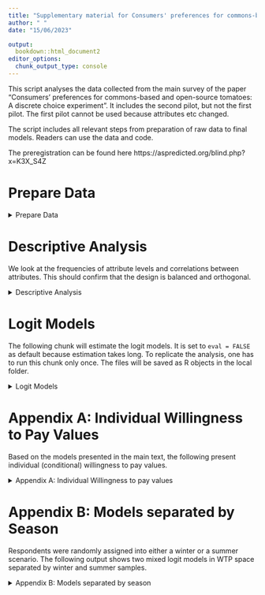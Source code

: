 ```yaml
---
title: "Supplementary material for Consumers' preferences for commons-based and open-source produce: A discrete choice experiment with directional information manipulations."
author: " "
date: "15/06/2023"

output:
  bookdown::html_document2
editor_options: 
  chunk_output_type: console
---
```



This script analyses the data collected from the main survey of the paper "Consumers' preferences for commons-based and open-source tomatoes: A discrete choice experiment". It includes the second pilot, but not the first pilot. The first pilot cannot be used because attributes etc changed.

The script includes all relevant steps from preparation of raw data to final models. Readers can use the data and code.

The preregistration can be found here https://aspredicted.org/blind.php?x=K3X_S4Z


# Prepare Data


<details>
  <summary>Prepare Data</summary>


First, load packages and user written functions.

```r
knitr::opts_chunk$set(echo = TRUE)

rm(list = ls())

library("flextable")
library("dplyr")          
library("evd")           
library("boot")
library("apollo")
library("sjlabelled")
library("readxl")
library("httr")
library("ggplot2")
library("tidyr")
library("magrittr")
library("psych")
library("kableExtra")
library("tidylog")
library("texreg")
library("stringr")



source("helpfunctions.R")


No_draws =1500

```

```r
rightseeds_live_pages <- read_excel("data/mainstudy/rightseeds_live_pages.xlsx")
```



```r


# read in all datasets and merge

dce_data <- bind_rows(read_excel("data/mainstudy/rightseeds_live_dce_gg.xlsx"), read_excel("data/mainstudy/rightseeds_live_dce_os.xlsx") ,.id = "gg") %>%  ## gg: 1= gg 2 = oc
  left_join(read_excel("data/mainstudy/rightseeds_live_covariates.xlsx"), by ="RID") #%>% 
  #select(1:18, info_text)


dce_dict<- read_excel("data/mainstudy/rightseeds_live_dce_os.xlsx" , sheet = "dictionary")
cov_dict<- read_excel("data/mainstudy/rightseeds_live_covariates.xlsx" , sheet = "dictionary")


  

  # Merge with time stamp data to identify speeders 
  
  database2 <-  dce_data%>% 
   #filter(!is.na(pref1)) %>% 
    filter(!is.na(q28), q8_16==4|q8_16 %in% c(4,6) ) %>%   
left_join(rightseeds_live_pages, by="RID") %>% 
  mutate(duration_lastp = PAGE_SUBMIT_30-PAGE_DISPLAY_30 ,
         duration_lastp_imputed= if_else(is.na(duration_lastp), mean(duration_lastp, na.rm=TRUE),duration_lastp ),
         DURATION_ALL= PAGE_DISPLAY_30+duration_lastp_imputed,
         threshold=1/3*mean(DURATION_ALL)) %>% 
  filter(DURATION_ALL>threshold)  %>% 
     mutate(Female=case_when(q20==2 ~ 1,   TRUE ~0) , Female_s =as.numeric(scale(Female, scale=FALSE)),
            Age_s = as.numeric(scale(q21, scale=FALSE)),
            HigherEdu=case_when(q26_new %in% c(1,2,3,8) ~ 0,   TRUE ~1) , HigherEdu_s =as.numeric(scale(HigherEdu, scale=FALSE)), # higher education as Meisterausbildung und höher
            Income=case_when(q28 ==7 ~ mean(q28,na.rm=TRUE),   TRUE ~q28) , Income_s =as.numeric(scale(Income, scale=FALSE)),
       across(matches("._x[4]$ " ) , ~ .x - 1 ) ,
                        oc = as.numeric(gg)-1 ,  # 0= commons 1 =open source
                        winter =as.numeric(jahreszeit)-1 ,  # 0=summer 1 = winter
           across(matches("._x1$") ,  ~ recode(  .x ,`1` = 0.99,`2` = 1.49  , `3` = 1.99 , `4` = 2.49 , `5` = 2.99 , `6` = 3.49 , `7` = 3.99 , `8` = 4.99 , .default =99999)) ,
           a1_EUBIO = a1_x2==2, a1_BIOVER = a1_x2==3 , a2_EUBIO = a2_x2==2, a2_BIOVER = a2_x2==3 ,
           a1_REG = a1_x3==1, a1_DE = a1_x3==2 , a1_ESP = a1_x3==3 , a1_MAR = a1_x3==4 ,a2_REG = a2_x3==1,  a2_DE = a2_x3==2 ,  a2_ESP = a2_x3==3 , a2_MAR = a2_x3==4
    )   %>% 
    as.data.frame()
 table(database2$gg) 
 
 length(unique(database2$RID))

```
</details>



# Descriptive Analysis
We look at the frequencies of attribute levels and correlations between attributes. This should confirm that the design is balanced and orthogonal.

<details>
  <summary>Descriptive Analysis</summary>


```r

table(database2$DESIGN_ROW)
  
  ## For all respondents
  table(database2$a1_x1)
  table(database2$a1_x2)
  table(database2$a1_x3)
  table(database2$a1_x4)

  
  #Only for the first respondents
  table(database2$a1_x1[unique(database2$DESIGN_ROW)], useNA = "always")
  table(database2$a1_x2[unique(database2$DESIGN_ROW)], useNA = "always")
  table(database2$a1_x3[unique(database2$DESIGN_ROW)], useNA = "always")
  table(database2$a1_x4[unique(database2$DESIGN_ROW)], useNA = "always")

  

  ## Over all observations
  cor(database2[, 6:15])
  
  ## Only design
  cor(database2[(unique(database2$DESIGN_ROW)), 6:15])
  
  
  
  table(database2$pref1)
  
  #as probabilities
  
  table(database2$pref1)/length(database2$pref1)
  
```

 We plot the choice probabilities conditional on the attribute level. It should confirm the direction and magnitute of our estimates.  


```r
    
  barplot(prop.table(table(database2$pref1)), ylim = c(0,1), col=c("cyan1", "cyan3", "darkcyan"))
  
  
  aggregate(as.numeric(pref1)==1 ~ a1_x1 , data=database2 , mean)
  aggregate(as.numeric(pref1)==2 ~ a2_x1 , data=database2 , mean)

  plot(aggregate(as.numeric(pref1)==1 ~ a1_x1 , data=database2 , mean), type="l")
  plot(aggregate(as.numeric(pref1)==2 ~ a2_x1 , data=database2 , mean), type="l")
  
  
  plot(aggregate(as.numeric(pref1)==1 ~ a1_x2 , data=database2 , mean), type="o")
  plot(aggregate(as.numeric(pref1)==2 ~ a2_x2 , data=database2 , mean), type="o")
  
  plot(aggregate(as.numeric(pref1)==1 ~ a1_x3 , data=database2 , mean), type="o")
  plot(aggregate(as.numeric(pref1)==2 ~ a2_x3 , data=database2 , mean), type="o")
  
  plot(aggregate(as.numeric(pref1)==1 ~ a1_x4 , data=database2 , mean), type="o")
  plot(aggregate(as.numeric(pref1)==2 ~ a2_x4 , data=database2 , mean), type="o")
  

  


```


The following table shows how often respondents have chosen which alternatives. For example the 151 in column Alt1 means that 151 respondents have chosen alternative 1 only once in all nine choice situations. 

```r
ind_switch <- database2 %>% 
  group_by(RID, pref1) %>% 
  summarise(n = n()) %>% 
  ungroup %>% 
  group_by(n, pref1) %>% 
  summarise(freq=n()) %>% 
  arrange(pref1) %>% 
  spread(pref1,freq,fill = 0) %>% 
  rename(nchosen=n, Alt1 =2 , Alt2 = 3 , Optout = 4)

kable(ind_switch) %>%  kable_classic_2(full_width = T)
```
</details>

#  Logit Models

The following chunk will estimate the logit models. It is set to `eval = FALSE` as default because estimation takes long. To replicate the analysis, one has to run this chunk only once. The files will be saved as R objects in the local folder.

<details>
  <summary>Logit Models</summary>



```r

source("scripts/clogitmodels.R")
source("scripts/mixlogitmodels.R")
source("scripts/mixedlogit_scriptinteractions.R")

delfiles <- dir(path="modeloutput/",  pattern=".csv" ,full.names = T)

file.remove(delfiles)

```


The following chunk is also set to `eval=FALSE`. It estimates Latent Class models with 2 to 6 classes.
```r

map(2:6, function(x) {n_classes <<- x  
                       source("scripts/lcmodels/lc_body.R")
} )


```

The following chunks read in estimated models

```r


delfiles <- dir(path="modeloutput/",  pattern="OLD" ,full.names = T,recursive = TRUE)

file.remove(delfiles)


  



modelpath <-list.files(path = "modeloutput/WTPSpace/",pattern = "rds$" , full.names = TRUE, recursive = TRUE)
models_tex <- list()
models <- list()


for (name in modelpath) {

t <- readRDS(name)
#twtp <- wtp("b_cost",attr = names(t$estimate) , modelname=t) # only relevant if models are not estimated in WTP space

models[[t$apollo_control$modelName]] <-t
models_tex[[t$apollo_control$modelName]] <-quicktexregapollo(t)

}

rm(t, name, modelpath)
  
 

```



```r




modelpath <-list.files(path = "modeloutput/mixlogit_prefspace/",pattern = "rds$" , full.names = TRUE)

modelsWTP <- list()
modelsWTP_tex <- list()



for (name in modelpath) {

t <- readRDS(name)

if(any(t$apollo_draws$interNormDraws %in% "draws_cost")) mcost=TRUE else mcost=FALSE

print(mcost)

twtp <- wtp("mean_cost",attr = names(t$estimate) , modelname=t ,mediancost = mcost) # only relevant if models are not estimated in WTP space

models[[t$apollo_control$modelName]] <-t
models_tex[[t$apollo_control$modelName]] <-quicktexregapollo(t)
modelsWTP[[t$apollo_control$modelName]]<-twtp
modelsWTP_tex[[t$apollo_control$modelName]] <- quicktexregapollo(model=t,wtpest = twtp)

}

#rm(t,twtp, name, modelpath)
  
 

```


This chunk loads saved latent class models and prepares tables with coefficients and willingness to pay.

```r

delfiles <- dir(path="modeloutput/lclogit",  pattern="OLD" ,full.names = T)

file.remove(delfiles)

modelpath <-list.files(path = "modeloutput/lclogit/",pattern = "*.rds" , full.names = TRUE)
lcmodels_tex <- list()
lcmodels     <- list()
lcmodelsWTP  <- list()
lcmodelsWTP_tex <- list()

for (name in modelpath) {

  t <- readRDS(name)

  twtp <- wtp_lc(modelname=t)
  
  lcmodels[[t$apollo_control$modelName]]     <-t
  lcmodels_tex[[t$apollo_control$modelName]] <-quicktexregapollo(t)
  lcmodelsWTP[[t$apollo_control$modelName]]  <- twtp

 for (class in 1:(length(t$LL0)-1)) {

    cl <- twtp[[class]]
    clet <- intToUtf8(96+class)



 lcmodelsWTP_tex[[t$apollo_control$modelName]][[paste0("Class", class)]] <-  quicktexregapollo(t,cl)

}


}

rm(t,twtp, name, modelpath)

```
</details>

# Appendix A: Individual Willingness to Pay Values

Based on the models presented in the main  text, the following present individual (conditional) willingness to pay values.

<details>
  <summary>Appendix A: Individual Willingness to pay values</summary>

```r
library(purrr)
library(ggpubr)

# Read in individual WTP estimates 
individualWTP_notext <- readRDS("modeloutput/Individual_wtp/individualWTP_notext.rds")
individualWTP_ind <- readRDS("modeloutput/Individual_wtp/individualWTP_ind.rds")
individualWTP_env <- readRDS("modeloutput/Individual_wtp/individualWTP_env.rds")

# names of the attributes
attribute_names <- c("ASC", "EU Organic", "EU Organic + Bioverita", "Local", "Germany", "Spain", "Open-source/commons", "Price")
names(individualWTP_env)<- attribute_names 
names(individualWTP_ind)<- attribute_names 
names(individualWTP_notext)<- attribute_names 

# Define a function that takes a variable name as input and returns a ggplot object
plot_wtp <- function(var_name) {
  ggplot(data.frame(x = individualWTP_env[[var_name]]$post.mean), aes(x = x, col="Env")) +
    geom_density() +
    geom_density(data = data.frame(x = individualWTP_ind[[var_name]]$post.mean), aes(x = x, col="Ind")) +
    geom_density(data = data.frame(x = individualWTP_notext[[var_name]]$post.mean), aes(x = x, col="Notext")) +
    ggtitle(var_name) +
    xlab("WTP") +
    ylab("Density") +
    labs(col="Treatment") +
    theme(legend.position = c(0.15, 0.85),title = element_text(size=7))
}

# apply the function to each variable in individualWTP data frames
plot_list <- map(names(individualWTP_env), plot_wtp)


# plot densities 
ggarrange(plotlist = plot_list, nrow = 2, ncol = 4, common.legend = T, legend = "bottom")

```

```r
ggsave("Figure_revision/individualWTP.png", width = 16, height =9, dpi="print")
```
</details>

# Appendix B: Models separated by Season

Respondents were randomly assigned into either a winter or a summer scenario. The following output shows two mixed logit models in WTP space separated by winter and summer samples.

<details>
  <summary>Appendix B: Models separated by season</summary>

```r
library(tibble)
library(reshape2)
```


```r

mxl_season_compare <- as.data.frame(models$mixlog_season_winter$estimate)
mxl_season_compare[2] <- as.data.frame(models$mixlog_season_summer$estimate)

alpha = 0.1 # set confidence level 

mxl_season_compare$margin_of_error_w <- qnorm(1-alpha/2)*models$mixlog_season_winter$robse
mxl_season_compare$margin_of_error_s <- qnorm(1-alpha/2)*models$mixlog_season_summer$robse

mxl_season_compare <- rownames_to_column(mxl_season_compare, "Coefficent")

colnames(mxl_season_compare) <- c("Coefficent", "Estimate_winter", "Estimate_summer", "Margin_of_error_winter",
                                "Margin_of_error_summer")


mxl_melt_season <- melt(mxl_season_compare[1:3], id = "Coefficent")
mxl_melt_season$ME <- mxl_season_compare$Margin_of_error_winter
mxl_melt_season$ME[18:34] <- mxl_season_compare$Margin_of_error_summer


ggplot(data=mxl_melt_season, aes(x=Coefficent, y=abs(value), fill=variable)) +
  geom_bar(stat="identity",  position='dodge', width = 0.9) +
  geom_errorbar(aes(x=Coefficent, ymin=abs(value)-ME, ymax=abs(value)+ME), width=0.3, position=position_dodge(0.8)) +
  ylab("Absolute Value") +
  scale_x_discrete(guide = guide_axis(angle = 45)) +
  scale_fill_brewer(palette = 7, labels = c("Winter", "Summer"), name="Season") +
  theme(legend.position = c(0.9, 0.85))

```

```r
mixmodelsWTP_tex <- models_tex[c("mixlog_season_winter", "mixlog_season_summer") ]

coef_names <- c("ASC: Mean", "ASC: Standard deviation", "EU Organic: Mean", "EU Organic: Standard deviation", "EU Organic + Bioverita: Mean", "EU Organic + Bioverita: Standard Deviation", "Local: Mean", "Local: Standard deviation", "Germany: Mean", "Germany: Standard deviation", "Spain: Mean", "Spain: Standard deviation", "Open-source/commons: Mean", "Open-source/commons: Standard deviation", "Price: Mean", "Price: Standard deviation", "Ownership x Open-source vs. commons")

htmlreg(l = mixmodelsWTP_tex  ,
        custom.model.names = c("Winter", "Summer") ,  caption = "Results for mixed logit model for the two different seasons" , single.row = T  , custom.coef.names = coef_names,
        custom.note = "***p < 0.001; **p < 0.01; *p < 0.05 Standard Errors in Brackets" , center = TRUE, doctype = FALSE)
```


# Appendix C: Models separated by Tomato Type

The following shows mixed logit models in WTP space separated by tomato type. Before starting with the choice experiment, respondents could choose whether they purchase cherry tomatoes or flesh tomatos.

<details>
  <summary>Appendix C: Models separated by Tomato Type</summary>

```r


mxl_tomato_compare <- as.data.frame(models$mixlog_small_tomato$estimate)
mxl_tomato_compare[2] <- as.data.frame(models$mixlog_big_tomato$estimate)

alpha = 0.1 # set confidence level 

mxl_tomato_compare$margin_of_error_w <- qnorm(1-alpha/2)*models$mixlog_small_tomato$robse
mxl_tomato_compare$margin_of_error_s <- qnorm(1-alpha/2)*models$mixlog_big_tomato$robse

mxl_tomato_compare <- rownames_to_column(mxl_tomato_compare, "Coefficent")

colnames(mxl_tomato_compare) <- c("Coefficent", "Estimate_small", "Estimate_big", "Margin_of_error_small",
                                "Margin_of_error_big")


mxl_melt_tomato <- melt(mxl_tomato_compare[1:3], id = "Coefficent")
mxl_melt_tomato$ME <- mxl_tomato_compare$Margin_of_error_small
mxl_melt_tomato$ME[19:36] <- mxl_tomato_compare$Margin_of_error_big


ggplot(data=mxl_melt_tomato, aes(x=Coefficent, y=abs(value), fill=variable)) +
  geom_bar(stat="identity",  position='dodge', width = 0.9) +
  geom_errorbar(aes(x=Coefficent, ymin=abs(value)-ME, ymax=abs(value)+ME), width=0.3, position=position_dodge(0.8)) +
  ylab("Absolute Value") +
  scale_x_discrete(guide = guide_axis(angle = 45)) +
  scale_fill_brewer(palette = 13, labels = c("Small", "Big"), name="Tomato") +
  theme(legend.position = c(0.9, 0.85))

```




```r
mixmodelsWTP_tex <- models_tex[c("mixlog_small_tomato", "mixlog_big_tomato") ]

coef_names <- c("ASC: Mean", "ASC: Standard deviation", "EU Organic: Mean", "EU Organic: Standard deviation", "EU Organic + Bioverita: Mean", "EU Organic + Bioverita: Standard Deviation", "Local: Mean", "Local: Standard deviation", "Germany: Mean", "Germany: Standard deviation", "Spain: Mean", "Spain: Standard deviation", "Open-source/commons: Mean", "Open-source/commons: Standard deviation", "Price: Mean", "Price: Standard deviation", "ASC x Winter", "Ownership x Open-source vs. commons")

htmlreg(l = mixmodelsWTP_tex  ,
        custom.model.names = c("Small Tomato", "Big Tomato") ,  caption = "Results for mixed logit model for the two different tomato types" , single.row = T  , custom.coef.names = coef_names,
        custom.note = "***p < 0.001; **p < 0.01; *p < 0.05 Standard Errors in Brackets" , center = TRUE, doctype = FALSE)
```
</details>

# Appendix D: Latent Class Analysis

 In addition to the mixed logit models, we estimate latent class models with two to six classes. Latent class analyses can provide additional insights into the distribution of preferences by allocating respondents into different preference segments (classes). The following tables list the five estimated latent class models from two to six classes. A priori, the optimal number of classes is unknown. In our case, we present results from all five latent class models and discuss how they differ in terms of model fit, plausibility of results, and similarity to results from mixed and conditional logit models to determine a model we consider the best. 
 
Both, the five-class and a six-class model have convergence issues and standard errors could not be calculated. Therefore, we do not consider these two models in the further analysis. 
Regarding model fit, figure 7.1 shows BIC, AIC, and cAIC for the estimated latent class models. We observe a small improvement from a two-class model to a three-class model and a comparatively large improvement from the three-class model to the four-class model. We thus consider the four-class model as the best with respect to model fit. 

Another criterion for a well-specified and robust model is the extent to which the mean WTP values over all classes correspond to the mean values of the mixed and conditional logit models we have estimated. Table 14.1 in Appendix I overviews the mean (and median in case of the mixed logit model with a log-normally distributed price coefficient) WTP of estimated models. The table reveals that the two-class model has mean WTP values most similar to all other models. Also, the four-class model has reasonable mean WTP values yet they are significantly higher than in the mixed logit models. The three-class model has highly diverging mean WTP values compared to all other models. Hence, we consider the two-class and the four-class models as best. 
In both models and in all classes, all coefficients except the interaction coefficient with open source vs. commons are statistically significant. Both models indicate one class (34% in the two-class model, 19% in the four-class model) in which respondents are only willing to pay for tomatoes if the attributes take specific levels. More specifically, the WTP for a base version of the tomatoes (non-EU, not organic) is below zero and is only above zero if at least one of these attributes improves. Regarding the remaining shares, the four-class model differentiates further, while the two-class model summarizes the remaining heterogeneity in one class. This class (66%) has a comparatively high WTP for a base version (non-EU, non-organic, private ownership) of EUR 4.2. WTP for regional is EUR 2.3 and for Bioverita EUR 1.9. For open source/commons, it is EUR 0.4. The four-class model is more differentiated. Here, class 2 (15%) and class 3 (41%) have lower WTP values for the base level. The main difference between the classes is the WTP for the open source/commons attribute. While in class 2, WTP for this attribute is EUR 0.2, it is EUR 1.1 in class 3. This finding is especially relevant, as it indicates that there is a large share of respondents who do have a strong preference for open source/commons products, while others have no or weaker preferences. Finally, class 1 (25%) has a high WTP for the base product and a low yet positive WTP for the attributes. 

In total, the four-class model provides relevant information regarding the distribution of preferences in the sample. Class 1 describes high WTP for tomatoes, with low WTP for the attributes. In class 4, the levels of the attributes are decisive for WTP for tomatoes, and classes 2 and 3 have both WTP for tomatoes and for the attributes, and, most strikingly, they differ in the WTP for ownership. We leave it to the reader to dive deeper into the latent class analysis, using the code we provide on GitHub.
   
  
 
  
<details>
  <summary>Appendix D: Latent Class Analysis</summary>

```r

for(clno in names(lcmodelsWTP_tex)){

nclasses <-length(lcmodels[[clno]]$LL0)-1  
clshare <- round(100*sapply(lcmodels[[clno]][["unconditionals"]][["pi_values"]],mean), digits = 1  ) 
modelnames <- sprintf("Class %d",seq(1:nclasses ))

coef_names <- c("ASC", "EU Organic", "EU Organic + Bioverita", "Local", "Germany", "Spain",
                "Open-source/commons", "Ownership x Open-source vs. commons", "Delta")

print(
htmlreg(lcmodelsWTP_tex[[clno]] ,
       single.row = TRUE , custom.coef.names = coef_names, 
       custom.model.names = paste0(modelnames, "<br>  (" , clshare , "\\%)") ,
      # custom.model.names = paste0("\\specialcell{",modelnames, "\\\\  (" , clshare , "\\%)}") ,
       caption = paste0("WTP values of latent class model with " ,nclasses, " classes" ),
       #groups = list("WTP"=1:6, "Membership" = 7:length(lcmodelsWTP_tex[["lc2cl"]][["Class2"]]@coef.names) )
)
)
}       
 


```

```r
source("scripts/compare_lcmodels_correct.R")
```

```r
gof_lc_graph
```



# Appendix E: Conditional Logit models

We present conditional logit models which served as starting point for the analysis.

<details>
  <summary>Appendix E: Conditional Logit models</summary>

```r

clmodelsWTP_tex <- models_tex[c("clog_allsamples",  "clog_split_notext" , "clog_split_env"  ,  "clog_split_ind") ]

coef_names <- c("ASC", "ASC x Winter", "Price", "EU Organic", "EU Organic + Bioverita", "Local", "Germany", "Spain",
                "Open-source/commons", "Ownership x Open-source vs. commons")
htmlreg(l = clmodelsWTP_tex , 
        custom.model.names = c("Full Sample", "No Text", "Environment" , "Industry") , custom.coef.names = coef_names,  caption = "Results from Infotext Splits" , single.row = T  , 
        custom.note = "***p < 0.001; **p < 0.01; *p < 0.05 Standard Errors in Brackets" , center = TRUE, doctype = FALSE )


```
</details>

# Appendix F: Models used in Paper

The following chunks replicate the models used in the main text

<details>
  <summary>Appendix F: Models used in paper</summary>

```r

mixmodelsWTP_tex <- models_tex[c("mixlog_allsamples",  "mixlog_split_notext" , "mixlog_split_env"  ,  "mixlog_split_ind") ]

coef_names <- c("ASC: Mean", "ASC: Standard deviation", "EU Organic: Mean", "EU Organic: Standard deviation", "EU Organic + Bioverita: Mean", "EU Organic + Bioverita: Standard Deviation", "Local: Mean", "Local: Standard deviation", "Germany: Mean", "Germany: Standard deviation", "Spain: Mean", "Spain: Standard deviation", "Open-source/commons: Mean", "Open-source/commons: Standard deviation", "Price: Mean", "Price: Standard deviation", "ASC x Winter", "Ownership x Open-source vs. commons")

htmlreg(l = mixmodelsWTP_tex  , custom.coef.names = coef_names,
        custom.model.names = c("Full Sample", "No Text", "Environment" , "Industry") ,  caption = "Results from Infotext Splits with mixed logit models" , single.row = T  , 
        custom.note = "***p < 0.001; **p < 0.01; *p < 0.05 Standard Errors in Brackets" , center = TRUE, doctype = FALSE )


```


# Appendix G: Pooled Model with Information Splits

To investigate treatment effects further, we estimate one model with all respondents and interaction terms with all attributes and the information splits.


<details>
  <summary>Appendix G: Pooled Model with Information Splits</summary>

```r


mixlogit_scriptint_tex <- models_tex[["mixlog_scriptint"]]


splitit <-function (select, listobj) {
  
  t<- listobj
  
cells <-grep(select,t@coef.names)  
  
t@coef.names <- t@coef.names[cells]
t@coef <- t@coef[cells]
t@se <- t@se[cells]
t@pvalues <- t@pvalues[cells]
return(t)  

}


intmodel_split <- purrr::map(c("mean","sd", "Info2","Info3"), splitit,mixlogit_scriptint_tex)

# change coefficient names for output table 
intmodel_split <- map(intmodel_split, ~ {
  if(length(.x@coef.names) > 7) {
    .x@coef.names <- c("asc", "eubio", "biover", "reg", "de", "esp", "eigent", "cost")
  } else {
    .x@coef.names <- c("asc", "eubio", "biover", "reg", "de", "esp", "eigent")
  }
  .x
})

coef_names <- c("ASC", "EU Organic", "EU Organic + Bioverita", "Local", "Germany", "Spain",
                "Open-source/commons", "Price")
htmlreg(l = c(intmodel_split[1], remGOF(intmodel_split[2:4])) ,  custom.model.names = c("Mean", "Standard deviation", "Interaction Info 2", "Interaction Info 3"), custom.coef.names = coef_names,
          caption = "Results from mixed logit model with interactions of information treatments" , single.row = T  , 
        
        custom.note = "***p < 0.001; **p < 0.01; *p < 0.05 Standard Errors in Brackets" , center = TRUE, doctype = FALSE )

```
</details>

# Appendix H: Z-Tests for Differences in Parameters between Information Splits

We used z-tests to check for differences in information treatment models.

<details>
  <summary>Appendix H: Z-Tests for differences in parameters between information splits</summary>

```r



z.envXind <- apollo_ztest(models[["mixlog_split_env"]],models[["mixlog_split_ind"]])

z.envXnotext <- apollo_ztest(models[["mixlog_split_env"]],models[["mixlog_split_notext"]])


z.notextXind <-apollo_ztest(models[["mixlog_split_notext"]],models[["mixlog_split_ind"]])


apollo_ztest(models[["clog_split_env"]],models[["clog_split_ind"]])

apollo_ztest(models[["clog_split_env"]],models[["clog_split_notext"]])


apollo_ztest(models[["clog_split_notext"]],models[["clog_split_ind"]])


ztest.pvals <- z.envXind %>% 
  tibble::rownames_to_column() %>% 
  bind_cols(z.envXnotext,z.notextXind ) %>% 
  select(EnvXind = p_value...9 , EnvXnotext = p_value...17, notextXind = p_value...25)

rownames(ztest.pvals) <- coef_names <- c("ASC: Mean", "ASC: Standard deviation", "EU Organic: Mean", "EU Organic: Standard deviation", "EU Organic + Bioverita: Mean", "EU Organic + Bioverita: Standard Deviation", "Local: Mean", "Local: Standard deviation", "Germany: Mean", "Germany: Standard deviation", "Spain: Mean", "Spain: Standard deviation", "Open-source/commons: Mean", "Open-source/commons: Standard deviation", "Price: Mean", "Price: Standard deviation", "ASC x Winter", "Ownership x Open-source vs. commons")

kable(ztest.pvals) %>% kable_styling()

#flextable(ztest.pvals,) %>% colformat_double(digits = 3) %>% save_as_docx(path = "tables/ztest.docx")


```
</details>


# Appendix I: Model with Familiarity Interactions

As we expect that people who are familiar with the attributes are more likely to have a high WTP for these attributes, we estimate a model with interactions of the respective attribute and the stated familiarity question.

<details>
  <summary>Appendix I: Model with familiarity interactions</summary>

```r

mixmodelsWTP_tex <- models_tex[c("mixlog_int_tab4")]

coef_names <- c("ASC: Mean", "ASC: Standard deviation", "EU Organic: Mean", "EU Organic: Standard deviation", "EU Organic + Bioverita: Mean", "EU Organic + Bioverita: Standard Deviation", "Local: Mean", "Local: Standard deviation", "Germany: Mean", "Germany: Standard deviation", "Spain: Mean", "Spain: Standard deviation", "Open-source/commons: Mean", "Open-source/commons: Standard deviation", "Price: Mean", "Price: Standard deviation", "ASC x Winter", "Ownership x Open-source vs. commons", "EU Organic: Familiarity interaction", "EU Organic + Bioverita: Familiarity interaction", "Open-source/commons: Familiarity interaction")

htmlreg(l = mixmodelsWTP_tex  , custom.coef.names = coef_names,
        custom.model.names = c("Familiarity interactions") ,  caption = "Results from familiarityinteractions model" , single.row = T  , 
        custom.note = "***p < 0.001; **p < 0.01; *p < 0.05 Standard Errors in Brackets" , center = TRUE, doctype = FALSE )


```

</details>

# Appendix J: Models in Preference Space 

We also estimated mixed logit models in preference space. These models were also considered as the main models in the main text.

<details>
  <summary>Appendix J: Models in preference space</summary>

```r

mixmodelsWTP_tex <- models_tex[c("mixlog_fix_price", "mixlog_pref_space")]

coef_names <- c("ASC: Mean", "ASC: Standard deviation", "EU Organic: Mean", "EU Organic: Standard deviation", "EU Organic + Bioverita: Mean", "EU Organic + Bioverita: Standard Deviation", "Local: Mean", "Local: Standard deviation", "Germany: Mean", "Germany: Standard deviation", "Spain: Mean", "Spain: Standard deviation", "Open-source/commons: Mean", "Open-source/commons: Standard deviation", "ASC x Winter", "Price: Mean", "Ownership x Open-source vs. commons", "Price: Standard deviation")

htmlreg(l = mixmodelsWTP_tex  ,
        custom.model.names = c("Fixed price", "Log-normal price") ,  caption = "Results from models in preference space" , single.row = T  , custom.coef.names = coef_names,
        custom.note = "***p < 0.001; **p < 0.01; *p < 0.05 Standard Errors in Brackets" , center = TRUE, doctype = FALSE )


``` 
 
```r

mixmodelsWTP_tex <- modelsWTP_tex

coef_names <- c("ASC", "EU Organic", "EU Organic + Bioverita", "Local", "Germany", "Spain",
                "Open-source/commons", "ASC x Winter", "Ownership x Open-source vs. commons")

htmlreg(l = mixmodelsWTP_tex  ,
        custom.model.names = c("Fixed price", "Log-normal price") ,  caption = "Results from models in preference space as WTP values" , single.row = T  , custom.coef.names = coef_names,
        custom.note = "***p < 0.001; **p < 0.01; *p < 0.05 Standard Errors in Brackets" , center = TRUE, doctype = FALSE , omit.coef = "^sd_") 


```  
</details>


# Appendix K: Comparison of WTP across all Models

<details>
  <summary>Appendix K: Comparison of WTP across all models</summary>

We provide a table that compares mean and median (in case of log-normal cost coefficient in preference space) WTP across all models.

```r

source("scripts/function_lc_avg.R")
wtp <- list()
for (z in 2:6) {
  num_classes <- z
  wtp[[z-1]] <- calculate_avg_lc_wtp(lcmodels[[paste0(z, " Classes")]], lcmodelsWTP[[paste0("lc_", z, "class")]], num_classes)
}

lc_av_wtp <- as.data.frame(wtp)
colnames(lc_av_wtp) <- names(lcmodels)
rownames(lc_av_wtp) <- c("ASC", "EU Organic", "EU Organic + Bioverita", "Local", "Germany", "Spain", "Ownership","Ownership x Open-source vs. commons", "Delta")
lc_av_wtp <- lc_av_wtp[1:8, ]

# add clogit

clogit <- as.data.frame(models$clog_allsamples$estimate)
clogit$Coefficient <- rownames(clogit)
colnames(clogit) <- c("wtp", "Coefficient")
clogit <- clogit %>% filter(Coefficient!="ascwinter"& Coefficient!="cost")


#add pref space models 
fx_wtp <-  as.data.frame(modelsWTP$mixlog_fix_price)
fx_wtp$Coefficient <- rownames(fx_wtp)
fx_wtp <- fx_wtp %>% filter(!grepl("^sd", Coefficient)) %>% filter(Coefficient!="ascwinter")

log_wtp <- as.data.frame((modelsWTP$mixlog_pref_space))
log_wtp$Coefficient <- rownames(log_wtp)
log_wtp <- log_wtp %>% filter(!grepl("^sd", Coefficient)) %>% filter(Coefficient!="ascwinter")

all_wtp <- as.data.frame(models$mixlog_allsamples$estimate)
all_wtp$Coefficient <- rownames(all_wtp)
colnames(all_wtp) <- c("wtp", "Coefficient")
all_wtp <- all_wtp %>% filter(!grepl("^sd", Coefficient)) %>% filter(Coefficient!="ascwinter" & Coefficient!="mean_cost")

lc_av_wtp$Fixed_Price <- fx_wtp$wtp
lc_av_wtp$Log_normal_Price <- log_wtp$wtp
lc_av_wtp$clogit <- clogit$wtp
lc_av_wtp$Full_sample_Wtp <- all_wtp$wtp





``` 



```r

kable(lc_av_wtp, digits = 2, caption = "Overview of mean WTP values for the different models" ,
        col.names = c(names(lc_av_wtp[1:5]), "Fixed Price", "Log Normal Price", "Conditional Logit" , "Model used in manuscript") ) %>%
  kable_styling(full_width = FALSE) %>% 
  add_header_above(c("","Latent class models"=5, "Preference Space models"=2, "WTP Space Models" =2)) %>% 
  add_footnote("All values are mean values except for the mixed logit model with a log-normally distributed price coefficient, where we report the medians. For the latent class models, we use the weighted averages over all classes.", notation="symbol")


```

  
</details>


# Appendix L: Socio-demographic Comparison of the Information Splits

<details>
  <summary>Appendix L: Socio-demographic comparison of the information splits</summary>
  
```r

socio <- database2 %>% distinct(RID, .keep_all=TRUE) %>% 
                       mutate(Age = q21 + 14 ,
                              info_text =case_when(info_text ==1 ~ "No Text", 
                                        info_text ==2 ~ "Environment", 
                                        TRUE ~ "Industry")) %>%
                       rename("HH_Size" = q24) %>% 
                       select(Income, Female, Age, HigherEdu, HH_Size,info_text) 


summary_socio <-socio %>%   group_by(info_text) %>% 
  summarize(across(everything(), ~round(mean(.,rm.na=TRUE),2) ))

#treatment_list <- map(set_names(treatment), ~ filter(socio, info_text == .x))

kable(summary_socio,digits = 2, caption = "Overview of the main socio-demographic variables for the different            treatment groups" , col.names = c("Treatment Group", "Income", "Share of Females" , "Age", "Higher Education", "Household Size")) %>%
       kable_styling(full_width = FALSE) %>% 
       add_footnote("The table reports the means of the variables of the different information split samples. Income was defined as a categorical variable in the survey.", notation="symbol")



```



```r





# compute statistical tests
# 
p_values <- c()
p_values[1] <- kruskal.test(Income ~ info_text, data=socio)$p.value
p_values[2] <-chisq.test(socio$Female, socio$info_text)$p.value
p_values[3] <-rstatix::anova_test(Age~ info_text, data = socio)$p
p_values[4] <-chisq.test(socio$HigherEdu, socio$info_text)$p.value
p_values[5] <-rstatix::anova_test(HH_Size~ info_text, data= socio)$p
# 
 variables <- c( "Income", "Share of Females" , "Age", "Higher Education", "Household Size")
 tests <- c("Kruskal-Wallis Test", "Chi-Squared Test", "One-way ANOVA Test", "Chi-Squared Test", "One-way ANOVA Test")
# 
 p_values <- bind_cols( variables,  tests, p_values)
 colnames(p_values) <- c("Variable", "Test", "P-Value")
# 
# 
 kable(p_values, digits=3, caption = "Results of the test for differences among the treatment groups") %>%  kable_styling(full_width = FALSE) %>% 
    add_footnote("The null hypothesis of the tests is that there exist no differences in the means of the respective variables between the different groups.", notation="symbol")
      

```



```r

socio <- database2 %>% distinct(RID, .keep_all=TRUE) %>% 
                       mutate(Age = q21 + 14 ,
                              oc =case_when(oc ==0 ~ "Commons Framing", 
                                        oc ==1 ~ "Open Source Framing")) %>%
                       rename("HH_Size" = q24) %>% 
                       select(Income, Female, Age, HigherEdu, HH_Size,oc) 


summary_socio <-socio %>%   group_by(oc) %>% 
  summarize(across(everything(), ~round(mean(.,rm.na=TRUE),2) ))

#treatment_list <- map(set_names(treatment), ~ filter(socio, info_text == .x))

kable(summary_socio,digits = 2, caption = "Overview of the main socio-demographic variables for the open source and commons split samples" , col.names = c("Treatment Group", "Income", "Share of Females" , "Age", "Higher Education", "Household Size")) %>%
       kable_styling(full_width = FALSE) %>% 
       add_footnote("The table reports the means of the variables of the open source and commons split samples. Income was defined as a categorical variable in the survey.", notation="symbol")

```




```r


# compute statistical tests
# 
p_values <- c()
p_values[1] <- kruskal.test(Income ~ oc, data=socio)$p.value
p_values[2] <-chisq.test(socio$Female, socio$oc)$p.value
p_values[3] <-rstatix::anova_test(Age~ oc, data = socio)$p
p_values[4] <-chisq.test(socio$HigherEdu, socio$oc)$p.value
p_values[5] <-rstatix::anova_test(HH_Size~ oc, data= socio)$p
# 
 variables <- c( "Income", "Share of Females" , "Age", "Higher Education", "Household Size")
 tests <- c("Kruskal-Wallis Test", "Chi-Squared Test", "One-way ANOVA Test", "Chi-Squared Test", "One-way ANOVA Test")
# 
 p_values <- bind_cols( variables,  tests, p_values)
 colnames(p_values) <- c("Variable", "Test", "P-Value")
# 
# 
 kable(p_values, digits=3, caption = "Results of the test for differences among open source and commons split samples") %>%  kable_styling(full_width = FALSE) %>% 
    add_footnote("The null hypothesis of the tests is that there exist no differences in the means of the respective variables between the different groups.", notation="symbol")
      



```

